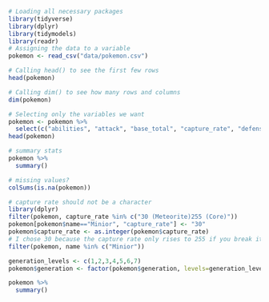 ```r
# Loading all necessary packages
library(tidyverse)
library(dplyr)
library(tidymodels)
library(readr)
# Assigning the data to a variable
pokemon <- read_csv("data/pokemon.csv")
```

```r
# Calling head() to see the first few rows
head(pokemon)
```

```r
# Calling dim() to see how many rows and columns
dim(pokemon)
```

```r
# Selecting only the variables we want
pokemon <- pokemon %>% 
  select(c("abilities", "attack", "base_total", "capture_rate", "defense", "hp", "name", "sp_attack", "sp_defense", "speed", "type1", "generation", "is_legendary"))
head(pokemon)
```

```r
# summary stats
pokemon %>% 
  summary()

# missing values?
colSums(is.na(pokemon))
```

```r
# capture rate should not be a character
library(dplyr)
filter(pokemon, capture_rate %in% c("30 (Meteorite)255 (Core)"))
pokemon[pokemon$name=="Minior", "capture_rate"] <- "30"
pokemon$capture_rate <- as.integer(pokemon$capture_rate)
# I chose 30 because the capture rate only rises to 255 if you break its shell
filter(pokemon, name %in% c("Minior"))
```

```r
generation_levels <- c(1,2,3,4,5,6,7)
pokemon$generation <- factor(pokemon$generation, levels=generation_levels)
```

```r
pokemon %>% 
  summary()
```

